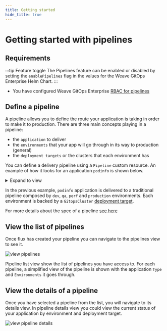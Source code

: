 ```yaml
---
title: Getting started
hide_title: true
---
```



# Getting started with pipelines <TierLabel tiers="Enterprise" />

<AlphaWarning/>

## Requirements
:::tip Feature toggle
The Pipelines feature can be enabled or disabled by setting the `enablePipelines` 
flag in the values for the Weave GitOps Enterprise Helm Chart.
:::

- You have configured Weave GitOps Enterprise [RBAC for pipelines](../authorization)

## Define a pipeline

A pipeline allows you to define the route your application is taking in order to make it to production.
There are three main concepts playing in a pipeline:
- the `application` to deliver
- the `environments` that your app will go through in its way to production (general)
- the `deployment targets` or the clusters that each environment has

You can define a delivery pipeline using a `Pipeline` custom resource.
An example of how it looks for an application `podinfo` is shown below.

<details><summary>Expand to view</summary>

```yaml
---
apiVersion: pipelines.weave.works/v1alpha1
kind: Pipeline
metadata:
  name: podinfo-02
  namespace: default
spec:
  appRef:
    apiVersion: helm.toolkit.fluxcd.io/v2beta1
    kind: HelmRelease
    name: podinfo
  environments:
    - name: dev
      targets:
        - namespace: podinfo-02-dev
          clusterRef:
            kind: GitopsCluster
            name: dev
            namespace: flux-system
    - name: test
      targets:
        - namespace: podinfo-02-qa
          clusterRef:
            kind: GitopsCluster
            name: dev
            namespace: flux-system
        - namespace: podinfo-02-perf
          clusterRef:
            kind: GitopsCluster
            name: dev
            namespace: flux-system
    - name: prod
      targets:
        - namespace: podinfo-02-prod
          clusterRef:
            kind: GitopsCluster
            name: prod
            namespace: flux-system
```

</details>

In the previous example, `podinfo` application is delivered to a traditional pipeline composed by `dev`, `qa`, `perf` and `production` environments.
Each environment is backed by a `GitopsCluster` [deployment target](../../cluster-management/managing-existing-clusters/).

For more details about the spec of a pipeline [see here](spec/v1alpha1/pipeline.mdx)

## View the list of pipelines

Once flux has created your pipeline you can navigate to the pipelines view to see it.

![view pipelines](img/view-pipelines.png)

Pipeline list view show the list of pipelines you have access to. For each pipeline, a simplified view of the pipeline
is shown with the application `Type` and `Environments` it goes through.

## View the details of a pipeline

Once you have selected a pipeline from the list, you will navigate to its details view.
In pipeline details view you could view the current status of your application by environment and deployment
target.

![view pipeline details](img/view-pipeline-details.png)

